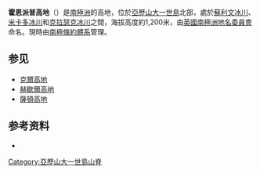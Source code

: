 {{coord|69|51|S|70|36|W|source:GNIS|display=title}}

'''霍恩派普高地'''（{{lang-en|Hornpipe Heights}}）是[[南極洲|南極洲]]的高地，位於[[亞歷山大一世島|亞歷山大一世島]]北部，處於[[蘇利文冰川|蘇利文冰川]]、[[米卡多冰川|米卡多冰川]]和[[克拉瑟克冰川|克拉瑟克冰川]]之間，海拔高度約1,200米，由[[英國南極洲地名委員會|英國南極洲地名委員會]]命名。現時由[[南極條約體系|南極條約體系]]管理。

==参见==
* [[克爾高地|克爾高地]]
* [[赫歇爾高地|赫歇爾高地]]
* [[薩頓高地|薩頓高地]]

==参考资料==
* {{cite gnis | type = antarid | id = 7004| name = Hornpipe Heights | accessdate = 2012-06-26}}

{{DEFAULTSORT:Hornpipe Heights}}
[[Category:亞歷山大一世島山脊|Category:亞歷山大一世島山脊]]


{{AlexanderIsland-geo-stub}}